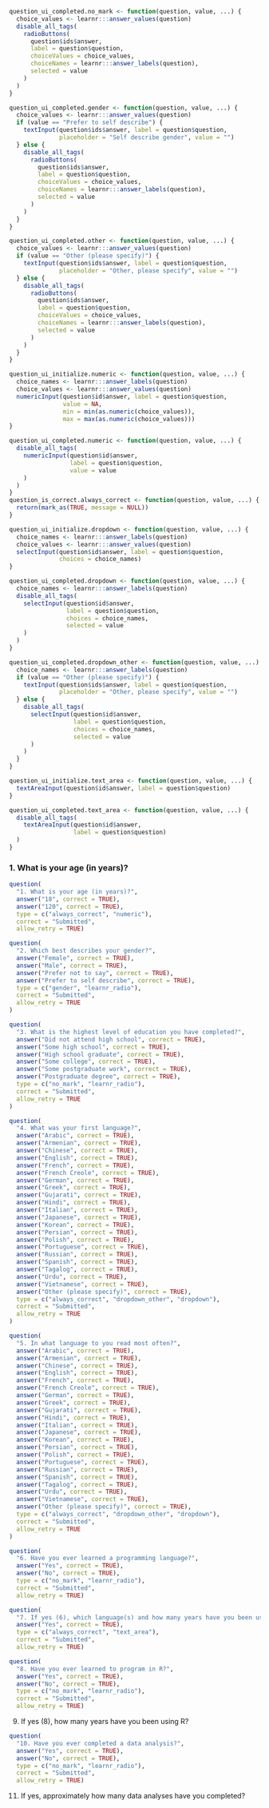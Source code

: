 
```r
question_ui_completed.no_mark <- function(question, value, ...) {
  choice_values <- learnr:::answer_values(question)
  disable_all_tags(
    radioButtons(
      question$ids$answer,
      label = question$question,
      choiceValues = choice_values,
      choiceNames = learnr:::answer_labels(question),
      selected = value
    )
  )
}

question_ui_completed.gender <- function(question, value, ...) {
  choice_values <- learnr:::answer_values(question)
  if (value == "Prefer to self describe") {
    textInput(question$ids$answer, label = question$question, 
              placeholder = "Self describe gender", value = "")
  } else {
    disable_all_tags(
      radioButtons(
        question$ids$answer,
        label = question$question,
        choiceValues = choice_values,
        choiceNames = learnr:::answer_labels(question),
        selected = value
      )
    )
  }
}

question_ui_completed.other <- function(question, value, ...) {
  choice_values <- learnr:::answer_values(question)
  if (value == "Other (please specify)") {
    textInput(question$ids$answer, label = question$question, 
              placeholder = "Other, please specify", value = "")
  } else {
    disable_all_tags(
      radioButtons(
        question$ids$answer,
        label = question$question,
        choiceValues = choice_values,
        choiceNames = learnr:::answer_labels(question),
        selected = value
      )
    )
  }
}

question_ui_initialize.numeric <- function(question, value, ...) {
  choice_names <- learnr:::answer_labels(question)
  choice_values <- learnr:::answer_values(question)
  numericInput(question$id$answer, label = question$question,
               value = NA,
               min = min(as.numeric(choice_values)),
               max = max(as.numeric(choice_values)))
}

question_ui_completed.numeric <- function(question, value, ...) {
  disable_all_tags(
    numericInput(question$id$answer,
                 label = question$question,
                 value = value
    )
  )
}
question_is_correct.always_correct <- function(question, value, ...) {
  return(mark_as(TRUE, message = NULL))
}

question_ui_initialize.dropdown <- function(question, value, ...) {
  choice_names <- learnr:::answer_labels(question)
  choice_values <- learnr:::answer_values(question)
  selectInput(question$id$answer, label = question$question,
              choices = choice_names)
}

question_ui_completed.dropdown <- function(question, value, ...) {
  choice_names <- learnr:::answer_labels(question)
  disable_all_tags(
    selectInput(question$id$answer,
                label = question$question,
                choices = choice_names, 
                selected = value
    )
  )
}

question_ui_completed.dropdown_other <- function(question, value, ...) {
  choice_names <- learnr:::answer_labels(question)
  if (value == "Other (please specify)") {
    textInput(question$ids$answer, label = question$question, 
              placeholder = "Other, please specify", value = "")
  } else {
    disable_all_tags(
      selectInput(question$id$answer,
                  label = question$question,
                  choices = choice_names, 
                  selected = value
      )
    )
  }
}

question_ui_initialize.text_area <- function(question, value, ...) {
  textAreaInput(question$id$answer, label = question$question)
}

question_ui_completed.text_area <- function(question, value, ...) {
  disable_all_tags(
    textAreaInput(question$id$answer,
                  label = question$question)
  )
}


```


### 1. What is your age (in years)?

```r
question(
  "1. What is your age (in years)?",
  answer("18", correct = TRUE),
  answer("120", correct = TRUE),
  type = c("always_correct", "numeric"),
  correct = "Submitted",
  allow_retry = TRUE)
```


```r
question(
  "2. Which best describes your gender?",
  answer("Female", correct = TRUE),
  answer("Male", correct = TRUE),
  answer("Prefer not to say", correct = TRUE),
  answer("Prefer to self describe", correct = TRUE),
  type = c("gender", "learnr_radio"),
  correct = "Submitted",
  allow_retry = TRUE
)
```

```r
question(
  "3. What is the highest level of education you have completed?",
  answer("Did not attend high school", correct = TRUE),
  answer("Some high school", correct = TRUE),
  answer("High school graduate", correct = TRUE),
  answer("Some college", correct = TRUE),
  answer("Some postgraduate work", correct = TRUE),
  answer("Postgraduate degree", correct = TRUE),
  type = c("no_mark", "learnr_radio"),
  correct = "Submitted",
  allow_retry = TRUE
)
```

```r
question(
  "4. What was your first language?",
  answer("Arabic", correct = TRUE),
  answer("Armenian", correct = TRUE),
  answer("Chinese", correct = TRUE),
  answer("English", correct = TRUE),
  answer("French", correct = TRUE),
  answer("French Creole", correct = TRUE),
  answer("German", correct = TRUE),
  answer("Greek", correct = TRUE),
  answer("Gujarati", correct = TRUE),
  answer("Hindi", correct = TRUE),
  answer("Italian", correct = TRUE),
  answer("Japanese", correct = TRUE),
  answer("Korean", correct = TRUE),
  answer("Persian", correct = TRUE),
  answer("Polish", correct = TRUE),
  answer("Portuguese", correct = TRUE),
  answer("Russian", correct = TRUE),
  answer("Spanish", correct = TRUE),
  answer("Tagalog", correct = TRUE),
  answer("Urdu", correct = TRUE),
  answer("Vietnamese", correct = TRUE),
  answer("Other (please specify)", correct = TRUE),
  type = c("always_correct", "dropdown_other", "dropdown"),
  correct = "Submitted",
  allow_retry = TRUE
)
```

```r
question(
  "5. In what language to you read most often?",
  answer("Arabic", correct = TRUE),
  answer("Armenian", correct = TRUE),
  answer("Chinese", correct = TRUE),
  answer("English", correct = TRUE),
  answer("French", correct = TRUE),
  answer("French Creole", correct = TRUE),
  answer("German", correct = TRUE),
  answer("Greek", correct = TRUE),
  answer("Gujarati", correct = TRUE),
  answer("Hindi", correct = TRUE),
  answer("Italian", correct = TRUE),
  answer("Japanese", correct = TRUE),
  answer("Korean", correct = TRUE),
  answer("Persian", correct = TRUE),
  answer("Polish", correct = TRUE),
  answer("Portuguese", correct = TRUE),
  answer("Russian", correct = TRUE),
  answer("Spanish", correct = TRUE),
  answer("Tagalog", correct = TRUE),
  answer("Urdu", correct = TRUE),
  answer("Vietnamese", correct = TRUE),
  answer("Other (please specify)", correct = TRUE),
  type = c("always_correct", "dropdown_other", "dropdown"),
  correct = "Submitted",
  allow_retry = TRUE
)
```

```r
question(
  "6. Have you ever learned a programming language?",
  answer("Yes", correct = TRUE),
  answer("No", correct = TRUE),
  type = c("no_mark", "learnr_radio"),
  correct = "Submitted",
  allow_retry = TRUE)
```

```r
question(
  "7. If yes (6), which language(s) and how many years have you been using each language?",
  answer("Yes", correct = TRUE),
  type = c("always_correct", "text_area"),
  correct = "Submitted",
  allow_retry = TRUE)
```


```r
question(
  "8. Have you ever learned to program in R?",
  answer("Yes", correct = TRUE),
  answer("No", correct = TRUE),
  type = c("no_mark", "learnr_radio"),
  correct = "Submitted",
  allow_retry = TRUE)
```




9. If yes (8), how many years have you been using R?

```r
question(
  "10. Have you ever completed a data analysis?",
  answer("Yes", correct = TRUE),
  answer("No", correct = TRUE),
  type = c("no_mark", "learnr_radio"),
  correct = "Submitted",
  allow_retry = TRUE)
```

11. If yes, approximately how many data analyses have you completed?



